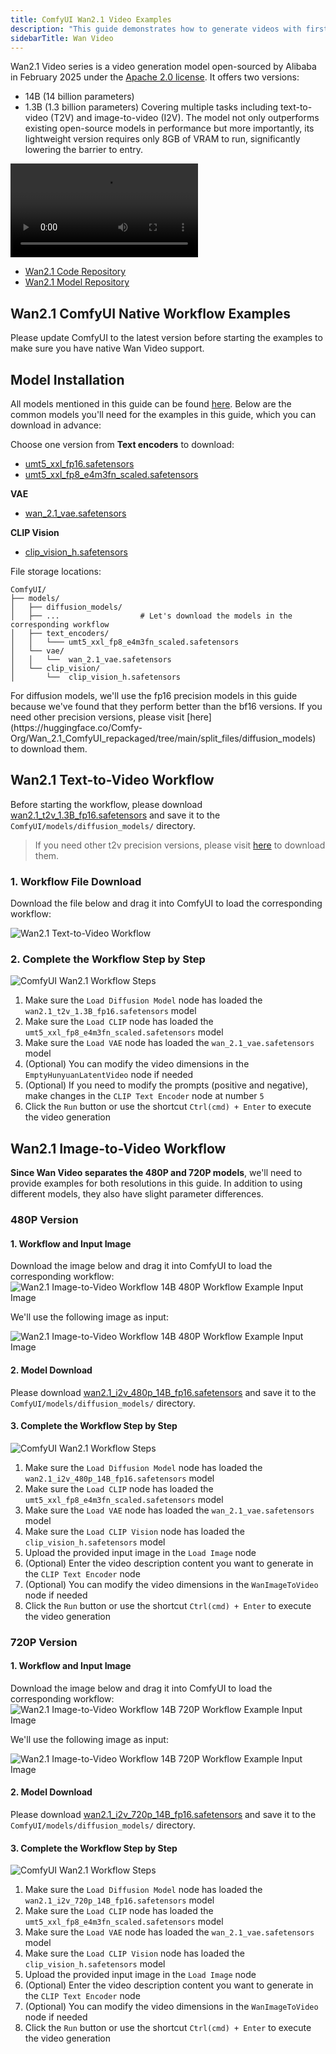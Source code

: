 ```yaml
---
title: ComfyUI Wan2.1 Video Examples
description: "This guide demonstrates how to generate videos with first and last frames using Wan2.1 Video in ComfyUI"
sidebarTitle: Wan Video
---
```



Wan2.1 Video series is a video generation model open-sourced by Alibaba in February 2025 under the [Apache 2.0 license](https://github.com/Wan-Video/Wan2.1?tab=Apache-2.0-1-ov-file). 
It offers two versions:
- 14B (14 billion parameters) 
- 1.3B (1.3 billion parameters)
Covering multiple tasks including text-to-video (T2V) and image-to-video (I2V). 
The model not only outperforms existing open-source models in performance but more importantly, its lightweight version requires only 8GB of VRAM to run, significantly lowering the barrier to entry.

<video controls>
  <source src="https://github.com/user-attachments/assets/4aca6063-60bf-4953-bfb7-e265053f49ef" type="video/mp4"/>
</video>

- [Wan2.1 Code Repository](https://github.com/Wan-Video/Wan2.1)
- [Wan2.1 Model Repository](https://huggingface.co/Wan-AI)

<UpdateReminder/>

## Wan2.1 ComfyUI Native Workflow Examples

<Tip>
Please update ComfyUI to the latest version before starting the examples to make sure you have native Wan Video support.
</Tip>

## Model Installation

All models mentioned in this guide can be found [here](https://huggingface.co/Comfy-Org/Wan_2.1_ComfyUI_repackaged/tree/main/split_files). Below are the common models you'll need for the examples in this guide, which you can download in advance:

Choose one version from **Text encoders** to download:
- [umt5_xxl_fp16.safetensors](https://huggingface.co/Comfy-Org/Wan_2.1_ComfyUI_repackaged/resolve/main/split_files/text_encoders/umt5_xxl_fp16.safetensors?download=true)
- [umt5_xxl_fp8_e4m3fn_scaled.safetensors](https://huggingface.co/Comfy-Org/Wan_2.1_ComfyUI_repackaged/resolve/main/split_files/text_encoders/umt5_xxl_fp8_e4m3fn_scaled.safetensors?download=true)

**VAE**
- [wan_2.1_vae.safetensors](https://huggingface.co/Comfy-Org/Wan_2.1_ComfyUI_repackaged/resolve/main/split_files/vae/wan_2.1_vae.safetensors?download=true)

**CLIP Vision**
- [clip_vision_h.safetensors](https://huggingface.co/Comfy-Org/Wan_2.1_ComfyUI_repackaged/resolve/main/split_files/clip_vision/clip_vision_h.safetensors?download=true)

File storage locations:
```
ComfyUI/
├── models/
│   ├── diffusion_models/
│   ├── ...                  # Let's download the models in the corresponding workflow
│   ├── text_encoders/
│   │   └─── umt5_xxl_fp8_e4m3fn_scaled.safetensors
│   └── vae/
│   │   └──  wan_2.1_vae.safetensors
│   └── clip_vision/
│       └──  clip_vision_h.safetensors   
```

<Note>
For diffusion models, we'll use the fp16 precision models in this guide because we've found that they perform better than the bf16 versions. If you need other precision versions, please visit [here](https://huggingface.co/Comfy-Org/Wan_2.1_ComfyUI_repackaged/tree/main/split_files/diffusion_models) to download them.
</Note>

## Wan2.1 Text-to-Video Workflow

Before starting the workflow, please download [wan2.1_t2v_1.3B_fp16.safetensors](https://huggingface.co/Comfy-Org/Wan_2.1_ComfyUI_repackaged/resolve/main/split_files/diffusion_models/wan2.1_t2v_1.3B_fp16.safetensors?download=true) and save it to the `ComfyUI/models/diffusion_models/` directory.

> If you need other t2v precision versions, please visit [here](https://huggingface.co/Comfy-Org/Wan_2.1_ComfyUI_repackaged/tree/main/split_files/diffusion_models) to download them.

### 1. Workflow File Download

Download the file below and drag it into ComfyUI to load the corresponding workflow:

![Wan2.1 Text-to-Video Workflow](https://raw.githubusercontent.com/Comfy-Org/example_workflows/refs/heads/main/wan2.1/wan2.1_t2v_1.3b.webp)

### 2. Complete the Workflow Step by Step

![ComfyUI Wan2.1 Workflow Steps](/images/tutorial/video/wan/wan2.1_t2v_1.3b_flow_diagram.jpg)

1. Make sure the `Load Diffusion Model` node has loaded the `wan2.1_t2v_1.3B_fp16.safetensors` model
2. Make sure the `Load CLIP` node has loaded the `umt5_xxl_fp8_e4m3fn_scaled.safetensors` model
3. Make sure the `Load VAE` node has loaded the `wan_2.1_vae.safetensors` model
4. (Optional) You can modify the video dimensions in the `EmptyHunyuanLatentVideo` node if needed
5. (Optional) If you need to modify the prompts (positive and negative), make changes in the `CLIP Text Encoder` node at number `5`
6. Click the `Run` button or use the shortcut `Ctrl(cmd) + Enter` to execute the video generation

## Wan2.1 Image-to-Video Workflow

**Since Wan Video separates the 480P and 720P models**, we'll need to provide examples for both resolutions in this guide. In addition to using different models, they also have slight parameter differences.

### 480P Version

#### 1. Workflow and Input Image

Download the image below and drag it into ComfyUI to load the corresponding workflow:
![Wan2.1 Image-to-Video Workflow 14B 480P Workflow Example Input Image](https://raw.githubusercontent.com/Comfy-Org/example_workflows/refs/heads/main/wan2.1/wan2.1_i2v_14b_480P.webp)

We'll use the following image as input:

![Wan2.1 Image-to-Video Workflow 14B 480P Workflow Example Input Image](https://raw.githubusercontent.com/Comfy-Org/example_workflows/refs/heads/main/wan2.1/input/flux_dev_example.png)

#### 2. Model Download
Please download [wan2.1_i2v_480p_14B_fp16.safetensors](https://huggingface.co/Comfy-Org/Wan_2.1_ComfyUI_repackaged/resolve/main/split_files/diffusion_models/wan2.1_i2v_480p_14B_fp16.safetensors?download=true) and save it to the `ComfyUI/models/diffusion_models/` directory.

#### 3. Complete the Workflow Step by Step

![ComfyUI Wan2.1 Workflow Steps](/images/tutorial/video/wan/wan2.1_i2v_14b_480p_flow_diagram.jpg)

1. Make sure the `Load Diffusion Model` node has loaded the `wan2.1_i2v_480p_14B_fp16.safetensors` model
2. Make sure the `Load CLIP` node has loaded the `umt5_xxl_fp8_e4m3fn_scaled.safetensors` model
3. Make sure the `Load VAE` node has loaded the `wan_2.1_vae.safetensors` model
4. Make sure the `Load CLIP Vision` node has loaded the `clip_vision_h.safetensors` model
5. Upload the provided input image in the `Load Image` node
6. (Optional) Enter the video description content you want to generate in the `CLIP Text Encoder` node
7. (Optional) You can modify the video dimensions in the `WanImageToVideo` node if needed
8. Click the `Run` button or use the shortcut `Ctrl(cmd) + Enter` to execute the video generation

### 720P Version

#### 1. Workflow and Input Image

Download the image below and drag it into ComfyUI to load the corresponding workflow:
![Wan2.1 Image-to-Video Workflow 14B 720P Workflow Example Input Image](https://raw.githubusercontent.com/Comfy-Org/example_workflows/refs/heads/main/wan2.1/wan2.1_i2v_14b_720P.webp)

We'll use the following image as input:

![Wan2.1 Image-to-Video Workflow 14B 720P Workflow Example Input Image](https://raw.githubusercontent.com/Comfy-Org/example_workflows/refs/heads/main/wan2.1/input/magician.png)

#### 2. Model Download

Please download [wan2.1_i2v_720p_14B_fp16.safetensors](https://huggingface.co/Comfy-Org/Wan_2.1_ComfyUI_repackaged/resolve/main/split_files/diffusion_models/wan2.1_i2v_720p_14B_fp16.safetensors?download=true) and save it to the `ComfyUI/models/diffusion_models/` directory.

#### 3. Complete the Workflow Step by Step 

![ComfyUI Wan2.1 Workflow Steps](/images/tutorial/video/wan/wan2.1_i2v_14b_720p_flow_diagram.jpg)

1. Make sure the `Load Diffusion Model` node has loaded the `wan2.1_i2v_720p_14B_fp16.safetensors` model
2. Make sure the `Load CLIP` node has loaded the `umt5_xxl_fp8_e4m3fn_scaled.safetensors` model
3. Make sure the `Load VAE` node has loaded the `wan_2.1_vae.safetensors` model
4. Make sure the `Load CLIP Vision` node has loaded the `clip_vision_h.safetensors` model
5. Upload the provided input image in the `Load Image` node
6. (Optional) Enter the video description content you want to generate in the `CLIP Text Encoder` node
7. (Optional) You can modify the video dimensions in the `WanImageToVideo` node if needed
8. Click the `Run` button or use the shortcut `Ctrl(cmd) + Enter` to execute the video generation
